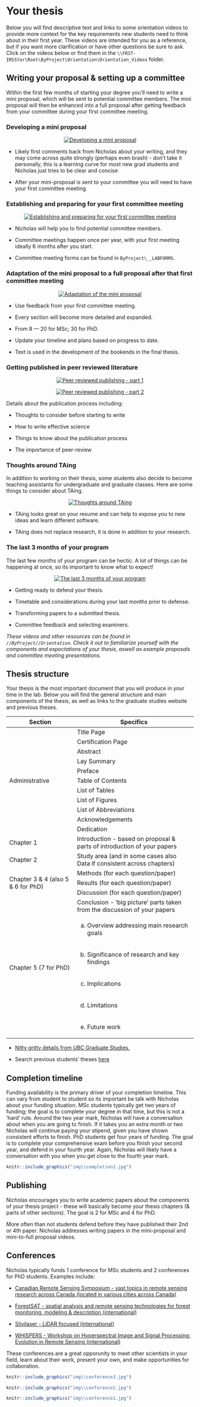 # Your thesis {-#thesis}

Below you will find descriptive text and links to some orientation videos to provide more context for the key requirements new students need to think about in their first year. These videos are intended for you as a reference, but if you want more clarification or have other questions be sure to ask. Click on the videos below or find them in the `\\FRST-IRSStor\Root\ByProject\Orientation\Orientation_Videos` folder.

## Writing your proposal & setting up a committee {-#thesiswriting}

Within the first few months of starting your degree you’ll need to write a mini proposal, which will be sent to potential committee members. The mini proposal will then be enhanced into a full proposal after getting feedback from your committee during your first committee meeting.


### Developing a mini proposal {-#proposal}

<p align="center">
[![Developing a mini proposal](http://img.youtube.com/vi/CjQuJqhK1z8/0.jpg)](https://youtu.be/CjQuJqhK1z8 "Developing a mini proposal")
</p>

* Likely first comments back from Nicholas about your writing, and they may come across quite strongly (perhaps even brash) - don’t take it personally, this is a learning curve for most new grad students and Nicholas just tries to be clear and concise

* After your mini-proposal is sent to your committee you will need to have your first committee meeting

### Establishing and preparing for your first committee meeting {-#committee}

<p align="center">
[![Establishing and preparing for your first committee meeting](http://img.youtube.com/vi/r6_zBBddeec/0.jpg)](https://youtu.be/r6_zBBddeec "Establishing and preparing for your first committee meeting")
</p>

* Nicholas will help you to find potential committee members.

* Committee meetings happen once per year, with your first meeting ideally 6 months after you start.

* Committee meeting forms can be found in `ByProject\__LABFORMS`.


### Adaptation of the mini proposal to a full proposal after that first committee meeting {-#fullproposal}
<p align="center">
[![Adaptation of the mini proposal](http://img.youtube.com/vi/zlzDmQf7cXE/0.jpg)](https://youtu.be/zlzDmQf7cXE "Adaptation of the mini proposal")
</p>

* Use feedback from your first committee meeting.

* Every section will become more detailed and expanded.

* From 8 — 20 for MSc; 30 for PhD.

* Update your timeline and plans based on progress to date.

* Text is used in the development of the bookends in the final thesis.

### Getting published in peer reviewed literature {-#proposal}

<p align="center">
[![Peer reviewed publishing - part 1](http://img.youtube.com/vi/4XtBmz3Bp78/0.jpg)](https://youtu.be/4XtBmz3Bp78 "Developing a mini proposal")
</p>

<p align="center">
[![Peer reviewed publishing - part 2](http://img.youtube.com/vi/IsG3MS5dON0/0.jpg)](https://youtu.be/IsG3MS5dON0 "Developing a mini proposal")
</p>

Details about the publication process including:

* Thoughts to consider before starting to write

* How to write effective science

* Things to know about the publication process

* The importance of peer-review

### Thoughts around TAing {-#TAing}
In addition to working on their thesis, some students also decide to become teaching assistants for undergraduate and graduate classes. Here are some things to consider about TAing.

<p align="center">
[![Thoughts around TAing](http://img.youtube.com/vi/kGIcUW2YS0c/0.jpg)](https://youtu.be/kGIcUW2YS0c "Thoughts around TAing")
</p>


* TAing looks great on your resume and can help to expose you to new ideas and learn different software. 

* TAing does not replace research, it is done in addition to your research.

### The last 3 months of your program {-#finishing}
The last few months of your program can be hectic. A lot of things can be happening at once, so its important to know what to expect!

<p align="center">
[![The last 3 months of your program](http://img.youtube.com/vi/doqHVAz7BgI/0.jpg)](https://youtu.be/doqHVAz7BgI "The last 3 months of your program")
</p>

* Getting ready to defend your thesis.

* Timetable and considerations during your last months prior to defense.

* Transforming papers to a submitted thesis.

* Committee feedback and selecting examiners.


*These videos and other resources can be found in `//ByProject//Orientation`. Check it out to familiarize yourself with the components and expectations of your thesis, aswell as example proposals and committee meeting presentations.*


## Thesis structure {-#thesisstructure}

Your thesis is the most important document that you will produce in your time in the lab. Below you will find the general structure and main components of the thesis, as well as links to the graduate studies website and previous theses. 

<table>
  <thead>
    <tr>
      <th>Section</th>
      <th>Specifics</th>
    </tr>
  </thead>
  <tbody>
    <tr>
      <td rowspan=11>Administrative</td>
      <td> Title Page</td>
    </tr>
    <tr>
      <td> Certification Page</td>
    </tr>
    <tr>
      <td> Abstract</td>
    </tr>
    <tr>
      <td> Lay Summary</td>
    </tr>
    <tr>
      <td> Preface</td>
    </tr>
    <tr>
      <td> Table of Contents</td>
    </tr>
    <tr>
      <td> List of Tables </td>
    </tr>
    <tr>
      <td> List of Figures </td>
    </tr>
    <tr>
      <td> List of Abbreviations </td>
    </tr>
    <tr>
      <td> Acknowledgements </td>
    </tr>
    <tr>
      <td> Dedication</td>
    </tr>
    <tr>
      <td> Chapter 1 </td>
      <td> Introduction - based on proposal & parts of introduction of your papers</td>
    </tr>
    <tr>
      <td> Chapter 2 </td>
      <td> Study area (and in some cases also Data if consistent across chapters)</td>
    </tr>
    <tr>
      <td rowspan=3> Chapter 3 & 4 (also 5 & 6 for PhD) </td>
      <td> Methods (for each question/paper)</td>
    </tr>
    <tr>
      <td> Results (for each question/paper)</td>
    </tr>
    <tr>
      <td> Discussion (for each question/paper)</td>
    </tr>
    <tr>
      <td rowspan=6> Chapter 5 (7 for PhD) </td>
      <td>Conclusion - 'big picture' parts taken from the discussion of your papers</td>
    </tr>
    <tr>
      <td> a. Overview addressing main research goals</td>
    </tr>
    <tr>
      <td> b. Significance of research and key findings</td>
    </tr>
    <tr>
      <td> c. Implications</td>
    </tr>
    <tr>
      <td> d. Limitations</td>
    </tr>
    <tr>
      <td> e. Future work</td>
    </tr>
  </tbody>
</table>

* [Nitty gritty details from UBC Graduate Studies.](https://www.grad.ubc.ca/current-students/dissertation-thesis-preparation/resources-thesis-preparation-checking)

* Search previous students’ theses [here](https://open.library.ubc.ca/)

## Completion timeline {-#completion}

Funding availability is the primary driver of your completion timeline. This can vary from student to student so its important be talk with Nicholas about your funding situation. MSc students typically get two years of funding; the goal is to complete your degree in that time, but this is not a ‘hard’ rule. Around the two year mark, Nicholas will have a conversation about when you are going to finish. If it takes you an extra month or two Nicholas will continue paying your stipend, given you have shown consistent efforts to finish. PhD students get four years of funding. The goal is to complete your comprehensive exam before you finish your second year, and defend in your fourth year. Again, Nicholas will likely have a conversation with you when you get close to the fourth year mark.

```r
knitr::include_graphics("img\\completion1.jpg")
```

## Publishing {-#publishing}

Nicholas encourages you to write academic papers about the components of your thesis project - these will basically become your thesis chapters (& parts of other sections). The goal is 2 for MSc and 4 for PhD. 

More often than not students defend before they have published their 2nd or 4th paper. Nicholas addresses writing papers in the mini-proposal and mini-to-full proposal videos.

## Conferences {-#conferences}

Nicholas typically funds 1 conference for MSc students and 2 conferences for PhD students. Examples include:

* [Canadian Remote Sensing Symposium - vast topics in remote sensing research across Canada (located in various cities across Canada)](https://crss-sct.ca/) 

* [ForestSAT - spatial analysis and remote sensing technologies for forest monitoring, modeling & description (international)](https://forestsat2020.forestsat.com/)

* [Silvilaser - LiDAR focused (international)](https://silvilaser2021.at/)

* [WHISPERS - Workshop on Hyperspectral Image and Signal Processing: Evolution in Remote Sensing (international)](https://www.ieee-whispers.com/)

These conferences are a great opporunity to meet other scientists in your field, learn about their work, present your own, and make opportunities for collaboration.

```r
knitr::include_graphics("img\\conference3.jpg")
```

```r
knitr::include_graphics("img\\conference2.jpg")
```

```r
knitr::include_graphics("img\\conference1.jpg")
```